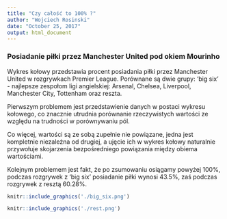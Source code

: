 ```yaml
---
title: "Czy całość to 100% ?"
author: "Wojciech Rosinski"
date: "October 25, 2017"
output: html_document
---
```



### Posiadanie piłki przez Manchester United pod okiem Mourinho

Wykres kołowy przedstawia procent posiadania piłki przez Manchester United w rozgrywkach Premier League.
Porównane są dwie grupy: 'big six' - najlepsze zespołom ligi angielskiej: Arsenal, Chelsea, Liverpool, Manchester City, Tottenham oraz reszta.

Pierwszym problemem jest przedstawienie danych w postaci wykresu kołowego, co znacznie utrudnia porównanie rzeczywistych wartości ze względu na trudności w porównywaniu pól.

Co więcej, wartości są ze sobą zupełnie nie powiązane, jedna jest kompletnie niezależna od drugiej, a ujęcie ich w wykres kołowy naturalnie przywołuje skojarzenia bezpośredniego powiązania między obiema wartościami.

Kolejnym problemem jest fakt, że po zsumowaniu osiągamy powyżej 100%, podczas rozgrywek z 'big six' posiadanie piłki wynosi 43.5%, zaś podczas rozgrywek z resztą 60.28%.


```r
knitr::include_graphics('./big_six.png')
```

```r
knitr::include_graphics('./rest.png')
```